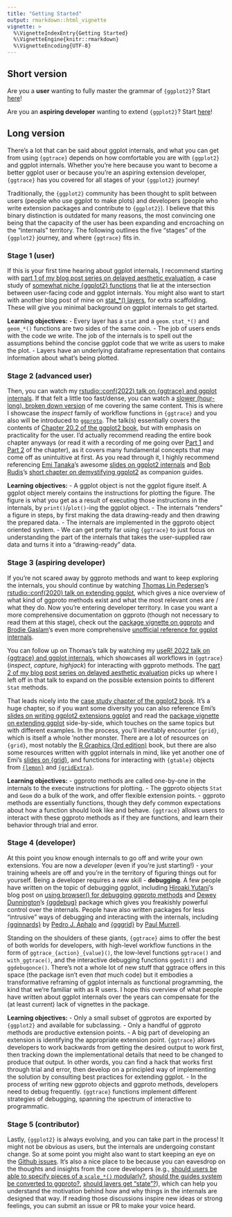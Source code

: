 ```yaml
---
title: "Getting Started"
output: rmarkdown::html_vignette
vignette: >
  %\VignetteIndexEntry{Getting Started}
  %\VignetteEngine{knitr::rmarkdown}
  %\VignetteEncoding{UTF-8}
---
```


## Short version

Are you a **user** wanting to fully master the grammar of `{ggplot2}`? Start [here](https://github.com/yjunechoe/ggtrace-rstudioconf2022)!

Are you an **aspiring developer** wanting to extend `{ggplot2}`? Start [here](https://github.com/yjunechoe/ggtrace-user2022)!

## Long version

There's a lot that can be said about ggplot internals, and what you can get from using `{ggtrace}` depends on how comfortable you are with `{ggplot2}` and ggplot internals. Whether you're here because you want to become a better ggplot user or because you're an aspiring extension developer, `{ggtrace}` has you covered for all stages of your `{ggplot2}` journey!

Traditionally, the `{ggplot2}` community has been thought to split between users (people who use ggplot to make plots) and developers (people who write extension packages and contribute to `{ggplot2}`). I believe that this binary distinction is outdated for many reasons, the most convincing one being that the capacity of the user has been expanding and encroaching on the "internals" territory. The following outlines the five "stages" of the `{ggplot2}` journey, and where `{ggtrace}` fits in.

### Stage 1 (user)

If this is your first time hearing about ggplot internals, I recommend starting with [part 1 of my blog post series on delayed aesthetic evaluation](https://yjunechoe.github.io/posts/2022-03-10-ggplot2-delayed-aes-1/), a case study of [somewhat niche {ggplot2} functions](https://ggplot2.tidyverse.org/reference/aes_eval.html) that lie at the intersection between user-facing code and ggplot internals. You might also want to start with another blog post of mine on [stat_*() layers](https://yjunechoe.github.io/posts/2020-09-26-demystifying-stat-layers-ggplot2/), for extra scaffolding. These will give you minimal background on ggplot internals to get started.

**Learning objectives:**
- Every layer has a `stat` and a `geom`. `stat_*()` and `geom_*()` functions are two sides of the same coin.
- The job of users ends with the code we write. The job of the internals is to spell out the assumptions behind the concise ggplot code that we write as users to make the plot.
- Layers have an underlying dataframe representation that contains information about what's being plotted.

### Stage 2 (advanced user)

Then, you can watch my [rstudio::conf(2022) talk on {ggtrace} and ggplot internals](https://github.com/yjunechoe/ggtrace-rstudioconf2022). If that felt a little too fast/dense, you can watch a [slower (hour-long), broken down version](https://www.youtube.com/watch?v=NhMI-GvppMo&list=PL3x6DOfs2NGhUxGvu46tXQtBl0qyTcDet&index=28) of me covering the same content. This is where I showcase the _inspect_ family of workflow functions in `{ggtrace}` and you also will be introduced to [`ggproto`](https://ggplot2-book.org/internals.html#introducing-ggproto). The talk(s) essentially covers the contents of [Chapter 20.2 of the ggplot2 book](https://ggplot2-book.org/internals.html#ggplotbuild), but with emphasis on practicality for the user. I'd actually recommend reading the entire book chapter anyways (or read it with a recording of me going over [Part 1](https://www.youtube.com/watch?v=__yndiht_gw&list=PL3x6DOfs2NGhUxGvu46tXQtBl0qyTcDet&index=24) and [Part 2](https://www.youtube.com/watch?v=JFBROPy_BeU&list=PL3x6DOfs2NGhUxGvu46tXQtBl0qyTcDet&index=26) of the chapter), as it covers many fundamental concepts that may come off as unintuitive at first. As you read through it, I highly recommend referencing [Emi Tanaka](https://twitter.com/statsgen)'s awesome [slides on ggplot2 internals](https://emitanaka.org/datavis-adv-workshop/slides/day1-session2.html) and [Bob Rudis](https://twitter.com/hrbrmstr)'s [short chapter on demystifying ggplot2](https://rud.is/books/creating-ggplot2-extensions/demystifying-ggplot2.html) as companion guides.

**Learning objectives:**
- A ggplot object is not the ggplot figure itself. A ggplot object merely contains the instructions for plotting the figure. The figure is what you get as a result of executing those instructions in the internals, by `print()`/`plot()`-ing the ggplot object.
- The internals "renders" a figure in steps, by first making the data drawing-ready and then drawing the prepared data.
- The internals are implemented in the ggproto object oriented system.
- We can get pretty far using `{ggtrace}` to just focus on understanding the part of the internals that takes the user-supplied raw data and turns it into a "drawing-ready" data.

### Stage 3 (aspiring developer)

If you're not scared away by ggproto methods and want to keep exploring the internals, you should continue by watching [Thomas Lin Pedersen](https://twitter.com/thomasp85)'s [rstudio::conf(2020) talk on extending ggplot](https://www.rstudio.com/resources/rstudioconf-2020/extending-your-ability-to-extend-ggplot2/), which gives a nice overview of what kind of ggproto methods exist and what the most relevant ones are / what they do. Now you're entering developer territory. In case you want a more comprehensive documentation on ggproto (though not necessary to read them at this stage), check out the [package vignette on ggproto](https://ggplot2.tidyverse.org/reference/ggplot2-ggproto.html) and [Brodie Gaslam](https://twitter.com/BrodieGaslam)'s even more comprehensive [unofficial reference for ggplot internals](https://htmlpreview.github.io/?https://raw.githubusercontent.com/brodieG/ggbg/development/inst/doc/extensions.html#ggproto-method).

You can follow up on Thomas's talk by watching my [useR! 2022 talk on {ggtrace} and ggplot internals](https://github.com/yjunechoe/ggtrace-user2022), which showcases all workflows in `{ggtrace}` (_inspect_, _capture_, _highjack_) for interacting with ggproto methods. The [part 2 of my blog post series on delayed aesthetic evaluation](https://yjunechoe.github.io/posts/2022-07-06-ggplot2-delayed-aes-2/) picks up where I left off in that talk to expand on the possible extension points to different `Stat` methods.

That leads nicely into the [case study chapter of the ggplot2 book](https://ggplot2-book.org/spring1.html). It's a huge chapter, so if you want some diversity you can also reference Emi's [slides on writing ggplot2 extensions ggplot](https://emitanaka.org/datavis-adv-workshop/slides/day1-session3.html) and read the [package vignette on extending ggplot](https://ggplot2.tidyverse.org/articles/extending-ggplot2.html#creating-your-own-theme) side-by-side, which touches on the same topics but with different examples. In the process, you'll inevitably encounter `{grid}`, which is itself a whole 'nother monster. There are a lot of resources on `{grid}`, most notably the [R Graphics (3rd edition)](https://www.routledge.com/R-Graphics-Third-Edition/Murrell/p/book/9780367780692) book, but there are also some resources written with ggplot internals in mind, like yet another one of Emi's [slides on {grid}](https://emitanaka.org/datavis-adv-workshop/slides/day1-session1.html), and functions for interacting with `{gtable}` objects from [`{lemon}`](https://cran.r-project.org/web/packages/lemon/vignettes/gtable_show_lemonade.html) and [`{gridExtra}`](https://cran.r-project.org/web/packages/gridExtra/vignettes/gtable.html).

**Learning objectives:**
- ggproto methods are called one-by-one in the internals to the execute instructions for plotting.
- The ggproto objects `Stat` and `Geom` do a bulk of the work, and offer flexible extension points.
- ggproto methods are essentially functions, though they defy common expectations about how a function should look like and behave. `{ggtrace}` allows users to interact with these ggproto methods as if they are functions, and learn their behavior through trial and error. 

### Stage 4 (developer)

At this point you know enough internals to go off and write your own extensions. You are now a _developer_ (even if you're just starting!) - your training wheels are off and you're in the territory of figuring things out for yourself. Being a developer requires a new skill - **debugging**. A few people have written on the topic of debugging ggplot, including [Hiroaki Yutani](https://twitter.com/yutannihilat_en)'s blog post on [using browser() for debugging ggproto methods](https://yutani.rbind.io/post/a-tip-to-debug-ggplot2/) and [Dewey Dunnington](https://twitter.com/paleolimbot)'s [{ggdebug}](https://github.com/paleolimbot/ggdebug) package which gives you freakishly powerful control over the internals. People have also written packages for less "intrusive" ways of debugging and interacting with the internals, including [{gginnards}](https://cran.r-project.org/web/packages/gginnards/vignettes/user-guide-1.html) by [Pedro J. Aphalo](https://github.com/aphalo) and [{gggrid}](https://www.stat.auckland.ac.nz/~paul/Reports/gggrid/gggrid.html) by [Paul Murrell](https://www.stat.auckland.ac.nz/~paul/).

Standing on the shoulders of these giants, `{ggtrace}` aims to offer the best of both worlds for developers, with high-level workflow functions in the form of `ggtrace_{action}_{value}()`, the low-level functions `ggtrace()` and `with_ggtrace()`, and the interactive debugging functions `ggedit()` and `ggdebugonce()`. There's not a whole lot of new stuff that ggtrace offers in this space (the package isn't even _that_ much code) but it embodies a transformative reframing of ggplot internals as functional programming, the kind that we're familiar with as R users. I hope this overview of what people have written about ggplot internals over the years can compensate for the (at least current) lack of vignettes in the package.

**Learning objectives:**
- Only a small subset of ggprotos are exported by `{ggplot2}` and available for subclassing.
- Only a handful of ggproto methods are productive extension points.
- A big part of developing an extension is identifying the appropriate extension point. `{ggtrace}` allows developers to work backwards from getting the desired output to work first, then tracking down the implementational details that need to be changed to produce that output. In other words, you can find a hack that works first through trial and error, then develop on a principled way of implementing the solution by consulting best practices for extending ggplot.
- In the process of writing new ggproto objects and ggproto methods, developers need to debug frequently. `{ggtrace}` functions implement different strategies of debugging, spanning the spectrum of interactive to programmatic.

### Stage 5 (contributor)

Lastly, `{ggplot2}` is always evolving, and you can take part in the process! It might not be obvious as users, but the internals are undergoing constant change. So at some point you might also want to start keeping an eye on the [Github issues](https://github.com/tidyverse/ggplot2/issues). It's also a nice place to be because you can eavesdrop on the thoughts and insights from the core developers (e.g., [should users be able to specify pieces of a `scale_*()` modularly?](https://github.com/tidyverse/ggplot2/issues/4269), [should the guides system be converted to ggproto?](https://github.com/tidyverse/ggplot2/issues/3329), [should layers get "state"?](https://github.com/tidyverse/ggplot2/issues/3175)), which can help you understand the motivation behind how and why things in the internals are designed that way. If reading those discussions inspire new ideas or strong feelings, you can submit an issue or PR to make your voice heard.

